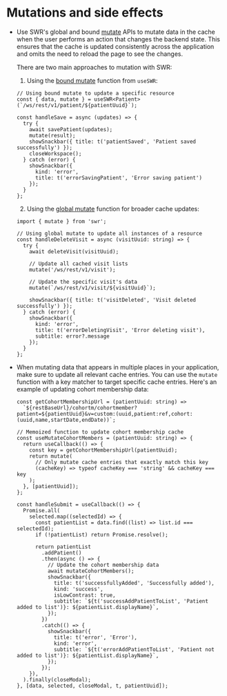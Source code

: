# Mutations and side effects

- Use SWR's global and bound [mutate](https://swr.vercel.app/docs/mutation#mutate) APIs to mutate data in the cache when the user performs an action that changes the backend state. This ensures that the cache is updated consistently across the application and omits the need to reload the page to see the changes.

  There are two main approaches to mutation with SWR:

  1. Using the [bound mutate](https://swr.vercel.app/docs/mutation.en-US#bound-mutate) function from `useSWR`:
  
  ```tsx
  // Using bound mutate to update a specific resource
  const { data, mutate } = useSWR<Patient>(`/ws/rest/v1/patient/${patientUuid}`);

  const handleSave = async (updates) => {
    try {
      await savePatient(updates);
      mutate(result);
      showSnackbar({ title: t('patientSaved', 'Patient saved successfully') });
      closeWorkspace();
    } catch (error) {
      showSnackbar({ 
        kind: 'error',
        title: t('errorSavingPatient', 'Error saving patient') 
      });
    }
  };
  ```

  2. Using the [global mutate](https://swr.vercel.app/docs/mutation.en-US#global-mutate) function for broader cache updates:

  ```tsx
  import { mutate } from 'swr';

  // Using global mutate to update all instances of a resource
  const handleDeleteVisit = async (visitUuid: string) => {
    try {
      await deleteVisit(visitUuid);
      
      // Update all cached visit lists
      mutate('/ws/rest/v1/visit');
      
      // Update the specific visit's data
      mutate(`/ws/rest/v1/visit/${visitUuid}`);
      
      showSnackbar({ title: t('visitDeleted', 'Visit deleted successfully') });
    } catch (error) {
      showSnackbar({ 
        kind: 'error',
        title: t('errorDeletingVisit', 'Error deleting visit'),
        subtitle: error?.message
      });
    }
  };
  ```

- When mutating data that appears in multiple places in your application, make sure to update all relevant cache entries. You can use the `mutate` function with a key matcher to target specific cache entries. Here's an example of updating cohort membership data:

  ```tsx
  const getCohortMembershipUrl = (patientUuid: string) => 
    `${restBaseUrl}/cohortm/cohortmember?patient=${patientUuid}&v=custom:(uuid,patient:ref,cohort:(uuid,name,startDate,endDate))`;

  // Memoized function to update cohort membership cache
  const useMutateCohortMembers = (patientUuid: string) => {
    return useCallback(() => {
      const key = getCohortMembershipUrl(patientUuid);
      return mutate(
        // Only mutate cache entries that exactly match this key
        (cacheKey) => typeof cacheKey === 'string' && cacheKey === key
      );
    }, [patientUuid]);
  };
  ```

  ```tsx
  const handleSubmit = useCallback(() => {
    Promise.all(
      selected.map((selectedId) => {
        const patientList = data.find((list) => list.id === selectedId);
        if (!patientList) return Promise.resolve();

        return patientList
          .addPatient()
          .then(async () => {
            // Update the cohort membership data
            await mutateCohortMembers();
            showSnackbar({
              title: t('successfullyAdded', 'Successfully added'),
              kind: 'success',
              isLowContrast: true,
              subtitle: `${t('successAddPatientToList', 'Patient added to list')}: ${patientList.displayName}`,
            });
          })
          .catch(() => {
            showSnackbar({
              title: t('error', 'Error'),
              kind: 'error',
              subtitle: `${t('errorAddPatientToList', 'Patient not added to list')}: ${patientList.displayName}`,
            });
          });
      }),
    ).finally(closeModal);
  }, [data, selected, closeModal, t, patientUuid]);
  ```
